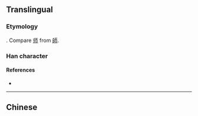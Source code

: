 {{character info/new}}
{{also|帥|师}}
==Translingual==

===Etymology===
{{Han simp|帥|f=𠂤|t=刂}}. Compare [[师]] from [[師]].

===Han character===
{{Han char|rn=50|rad=巾|as=02|sn=5|four=|canj=LLLB}}

====References====
* {{Han ref|kx=0328.081|hdz=10729.020|uh=5E05|ud=24069}}

----

==Chinese==
{{zh-see|帥}}